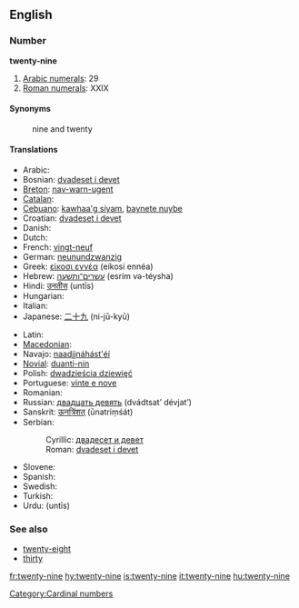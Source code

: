 ==English==

===Number===
'''twenty-nine'''

# [[w:Arabic numerals|Arabic numerals]]: 29
# [[w:Roman numerals|Roman numerals]]: XXIX

====Synonyms====
: nine and twenty

====Translations====
{{trans-top|cardinal number}}
* Arabic: {{Arab|[[تسعة وعشرين]]}} {{unicode|(tísʕa w-ʕišrīn)}}
* Bosnian: [[dvadeset i devet]]
* [[Breton]]: [[nav-warn-ugent]]
* [[Catalan]]: {{t+|ca|vint-i-nou}}
* [[Cebuano]]: [[kawhaa'g siyam]], [[baynete nuybe]]
* Croatian: [[dvadeset i devet]]
* Danish: {{t-|da|niogtyve}}
* Dutch: {{t-|nl|negenentwintig|f}}
* French: [[vingt-neuf]] {{m}}
* German: [[neunundzwanzig]] {{f}}
* Greek: [[είκοσι εννέα]] (eíkosi ennéa)
* Hebrew: [[עשרים־ותשעה]] (esrím və-téysha)
* Hindi: [[उनतीस]] (untīs)
* Hungarian: {{t+|hu|huszonkilenc}}
* Italian: {{t+|it|ventinove}}
* Japanese: [[二十九]] (ni-jū-kyū)
{{trans-mid}}
* Latin: {{t-|la|undetriginta}}
* [[Macedonian]]: {{t|mk|дваесет и девет|tr=dváeset i dévet|sc=Cyrl|xs=Macedonian}}
* Navajo: [[naadįįnáhást'éí]]
* [[Novial]]: [[duanti-nin]]
* Polish: [[dwadzieścia dziewięć]]
* Portuguese: [[vinte e nove]] {{m}}
* Romanian: {{t-|ro|douăzeci şi nouă}}
* Russian: [[двадцать девять]] (dvádtsat’ dévjat’)
* Sanskrit: [[ऊनत्रिंशत्]] (ūnatriṃśát)
* Serbian:
*: Cyrillic: [[двадесет и девет]]
*: Roman: [[dvadeset i devet]]
* Slovene: {{t|sl|devetindvajset}}
* Spanish: {{t+|es|veintinueve}}
* Swedish: {{t-|sv|tjugonio}}
* Turkish: {{t-|tr|yirmi dokuz}}
* Urdu: {{ur-Arab|[[انتیس]]}} (untīs)
{{trans-bottom}}

===See also===
* [[twenty-eight]]
* [[thirty]]

[[Category:Cardinal numbers]]

[[fr:twenty-nine]]
[[hy:twenty-nine]]
[[is:twenty-nine]]
[[it:twenty-nine]]
[[hu:twenty-nine]]
